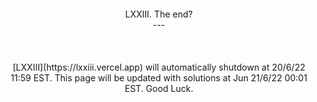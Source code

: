 
<Header dir={["blog", "lxxiii-the-end"]} />
<br />
<br />
<br />
<PageTitle title="manuanish | LXXIII. The end?" />
<Tags tags={["Puzzle", "Update"]} />
<br/>
<BlogTitle>LXXIII. The end?</BlogTitle>
<Author userName="manuanish" readTime={2} date="11/6/22" />
<br />
---
<br/>
<br/>
<BlogImage src="/blog/valete.png" width="503" height="509" caption="Valēte!"/>
<br/>
<br/>
[LXXIII](https://lxxiii.vercel.app) will automatically shutdown at 20/6/22 11:59 EST. This page will be updated with solutions at Jun 21/6/22 00:01 EST. Good Luck.
